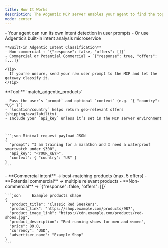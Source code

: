 ```yaml
---
title: How It Works
description: The Adgentic MCP server enables your agent to find the top-matching product for user prompts that contain commercial intent.
mode: center
---
```



<Copy />

<AccordionGroup>

  <Accordion title="1) Detect commercial intent">
    - Your agent can run its own intent detection in user prompts
    - Or use Adgentic’s built-in intent analysis microservice

    **Built-in Adgentic Intent Classification**
    - Non-commercial → `{"response": false, "offers": []}`
    - Commercial or Potential Commercial → `{"response": true, "offers": [...]}`

    <Tip>
      If you’re unsure, send your raw user prompt to the MCP and let the gateway classify it.
    </Tip>
  </Accordion>

  <Accordion title="2) Call the MCP tool">
    **Tool:** `match_adgentic_products`

    - Pass the user’s `prompt` and optional `context` (e.g. `{ "country": "US" }`)
    - `location/country` helps return geo-relevant offers (shipping/availability)
    - Include your `api_key` unless it’s set in the MCP server environment



    ```json Minimal request payload JSON
    {
      "prompt": "I am training for a marathon and I need a waterproof smartwatch under $300",
      "api_key": "<YOUR_KEY>",
      "context": { "country": "US" }
    }
    ```
  </Accordion>

  <Accordion title="3) Adgentic matches offers">
    - **Commercial intent** → best-matching products (max. 5 offers)
    - **Potential commercial** → multiple relevant products
    - **Non-commercial** → `{"response": false, "offers": []}`


    ```json     Example products shape
    {
      "product_title": "Classic Red Sneakers",
      "product_link": "https://shop.example.com/products/987",
      "product_image_link": "https://cdn.example.com/products/red-shoes.jpg",
      "product_description": "Red running shoes for men and women",
      "price": 89.0,
      "currency": "USD",
      "advertiser_name": "Example Shop"
    }
    ```
  </Accordion>

</AccordionGroup>

<Feedback />
